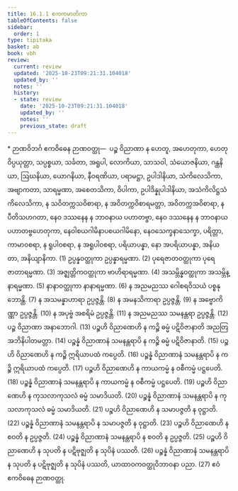 ```yaml
---
title: 16.1.1 ဧကကမာတိကာ
tableOfContents: false
sidebar:
  order: 1
type: tipitaka
basket: ab
book: vbh
review:
  current: review
  updated: '2025-10-23T09:21:31.104018'
  updated_by: ''
  notes: ''
  history:
  - state: review
    date: '2025-10-23T09:21:31.104018'
    updated_by: ''
    notes: ''
    previous_state: draft
---
```



<ReviewStatus review={frontmatter.review} showDetails={true} />

<HypothesisAnnotation frontmatter={frontmatter} />

<DynamicBreadcrumb />

<Paragraph type="center" book="vbh">
* ဉာဏဝိဘင်္ဂ
</Paragraph>



<Division number="751" book="vbh" e="ch" v="30" p="323">

<Paragraph number="2203" book="vbh">
ဧကဝိဓေန ဉာဏဝတ္ထု—  ပဉ္စ ဝိညာဏာ န ဟေတူ, အဟေတုကာ, ဟေတုဝိပ္ပယုတ္တာ, သပ္ပစ္စယာ, သင်္ခတာ, အရူပါ, လောကိယာ, သာသဝါ, သံယောဇနိယာ, ဂန္ထနိယာ, ဩဃနိယာ, ယောဂနိယာ, နီဝရဏိယာ, ပရာမဋ္ဌာ, ဥပါဒါနိယာ, သံကိလေသိကာ, အဗျာကတာ, သာရမ္မဏာ, အစေတသိကာ, ဝိပါကာ, ဥပါဒိန္နုပါဒါနိယာ, အသံကိလိဋ္ဌသံကိလေသိကာ, န သဝိတက္ကသဝိစာရာ, န အဝိတက္ကဝိစာရမတ္တာ, အဝိတက္ကအဝိစာရာ, န ပီတိသဟဂတာ, နေဝ ဒဿနေန န ဘာဝနာယ ပဟာတဗ္ဗာ, နေဝ ဒဿနေန န ဘာဝနာယ ပဟာတဗ္ဗဟေတုကာ, နေဝါစယဂါမိနာပစယဂါမိနော, နေဝသေက္ခနာသေက္ခာ, ပရိတ္တာ, ကာမာဝစရာ, န ရူပါဝစရာ, န အရူပါဝစရာ, ပရိယာပန္နာ, နော အပရိယာပန္နာ, အနိယတာ, အနိယျာနိကာ. (1)
</Paragraph>

<Paragraph number="2204" book="vbh">
ဥပ္ပန္နဝတ္ထုကာ ဥပ္ပန္နာရမ္မဏာ. (2)
</Paragraph>

<Paragraph number="2205" book="vbh">
ပုရေဇာတဝတ္ထုကာ ပုရေဇာတာရမ္မဏာ. (3)
</Paragraph>

<Paragraph number="2206" book="vbh">
အဇ္ဈတ္တိကဝတ္ထုကာ ဗာဟိရာရမ္မဏာ. (4)
</Paragraph>

<Paragraph number="2207" book="vbh">
အသမ္ဘိန္နဝတ္ထုကာ အသမ္ဘိန္နာရမ္မဏာ. (5)
</Paragraph>

<Paragraph number="2208" book="vbh">
နာနာဝတ္ထုကာ နာနာရမ္မဏာ. (6)
</Paragraph>

<Paragraph number="2209" book="vbh">
န အညမညဿ ဂေါစရဝိသယံ ပစ္စနုဘောန္တိ. (7)
</Paragraph>

<Paragraph number="2210" book="vbh">
န အသမန္နာဟာရာ ဥပ္ပဇ္ဇန္တိ. (8)
</Paragraph>

<Paragraph number="2211" book="vbh">
န အမနသိကာရာ ဥပ္ပဇ္ဇန္တိ. (9)
</Paragraph>

<Paragraph number="2212" book="vbh">
န အဗ္ဗောကိဏ္ဏာ ဥပ္ပဇ္ဇန္တိ. (10)
</Paragraph>

<Paragraph number="2213" book="vbh">
န အပုဗ္ဗံ အစရိမံ ဥပ္ပဇ္ဇန္တိ. (11)
</Paragraph>

<Paragraph number="2214" book="vbh">
န အညမညဿ သမနန္တရာ ဥပ္ပဇ္ဇန္တိ. (12)
</Paragraph>

<Paragraph number="2215" book="vbh">
ပဉ္စ ဝိညာဏာ အနာဘောဂါ. (13)
</Paragraph>

<Paragraph number="2216" book="vbh">
ပဉ္စဟိ ဝိညာဏေဟိ န ကဉ္စိ ဓမ္မံ ပဋိဝိဇာနာတိ အညတြ အဘိနိပါတမတ္တာ. (14)
</Paragraph>

<Paragraph number="2217" book="vbh">
ပဉ္စန္နံ ဝိညာဏာနံ သမနန္တရာပိ န ကဉ္စိ ဓမ္မံ ပဋိဝိဇာနာတိ. (15)
</Paragraph>

<Paragraph number="2218" book="vbh">
ပဉ္စဟိ ဝိညာဏေဟိ န ကဉ္စိ ဣရိယာပထံ ကပ္ပေတိ. (16)
</Paragraph>

<Paragraph number="2219" book="vbh">
ပဉ္စန္နံ ဝိညာဏာနံ သမနန္တရာပိ န ကဉ္စိ ဣရိယာပထံ ကပ္ပေတိ. (17)
</Paragraph>

<Paragraph number="2220" book="vbh">
ပဉ္စဟိ ဝိညာဏေဟိ န ကာယကမ္မံ န ဝစီကမ္မံ ပဋ္ဌပေတိ. (18)
</Paragraph>

<Paragraph number="2221" book="vbh">
ပဉ္စန္နံ ဝိညာဏာနံ သမနန္တရာပိ န ကာယကမ္မံ န ဝစီကမ္မံ ပဋ္ဌပေတိ. (19)
</Paragraph>

<Paragraph number="2222" book="vbh">
ပဉ္စဟိ ဝိညာဏေဟိ န ကုသလာကုသလံ ဓမ္မံ သမာဒိယတိ. (20)
</Paragraph>

<Paragraph number="2223" book="vbh">
ပဉ္စန္နံ ဝိညာဏာနံ သမနန္တရာပိ န ကုသလာကုသလံ ဓမ္မံ သမာဒိယတိ. (21)
</Paragraph>

<Paragraph number="2224" book="vbh">
ပဉ္စဟိ ဝိညာဏေဟိ န သမာပဇ္ဇတိ န ဝုဋ္ဌာတိ. (22)
</Paragraph>

<Paragraph number="2225" book="vbh">
ပဉ္စန္နံ ဝိညာဏာနံ သမနန္တရာပိ န သမာပဇ္ဇတိ န ဝုဋ္ဌာတိ. (23)
</Paragraph>

<Paragraph number="2226" book="vbh">
ပဉ္စဟိ ဝိညာဏေဟိ န စဝတိ န ဥပ္ပဇ္ဇတိ. (24)
</Paragraph>

<Paragraph number="2227" book="vbh">
ပဉ္စန္နံ ဝိညာဏာနံ သမနန္တရာပိ န စဝတိ န ဥပ္ပဇ္ဇတိ. (25)
</Paragraph>

<Paragraph number="2228" book="vbh">
ပဉ္စဟိ ဝိညာဏေဟိ န သုပတိ န ပဋိဗုဇ္ဈတိ န သုပိနံ ပဿတိ. (26)
</Paragraph>

<Paragraph number="2229" book="vbh">
ပဉ္စန္နံ ဝိညာဏာနံ သမနန္တရာပိ န သုပတိ န ပဋိဗုဇ္ဈတိ န သုပိနံ ပဿတိ, ယာထာဝကဝတ္ထုဝိဘာဝနာ ပညာ. (27)

</Paragraph>
</Division>

<Paragraph number="2230" type="center" book="vbh">
ဧဝံ ဧကဝိဓေန ဉာဏဝတ္ထု.
</Paragraph>